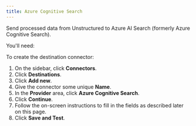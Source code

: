 ```yaml
---
title: Azure Cognitive Search 
---
```


Send processed data from Unstructured to Azure AI Search (formerly Azure Cognitive Search).

You'll need:


<AzureCognitiveSearchPrerequisites />

To create the destination connector:

1. On the sidebar, click **Connectors**.
2. Click **Destinations**.
3. Click **Add new**.
4. Give the connector some unique **Name**.
5. In the **Provider** area, click **Azure Cognitive Search**.
6. Click **Continue**. 
7. Follow the on-screen instructions to fill in the fields as described later on this page.
8. Click **Save and Test**.


<AzureCognitiveSearchFields />